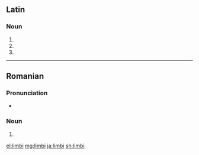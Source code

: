 ==Latin==

===Noun===
{{la-noun-form|limbī}}

# {{inflection of|limbus||nom|p|lang=la}}
# {{inflection of|limbus||gen|s|lang=la}}
# {{inflection of|limbus||voc|p|lang=la}}

----

==Romanian==

===Pronunciation===
* {{IPA|[ˈlimbi]|lang=ro}}

===Noun===
{{head|ro|noun form}} {{g|f-p}}

# {{plural of|limbă|lang=ro}}

[[el:limbi]]
[[mg:limbi]]
[[ja:limbi]]
[[sh:limbi]]